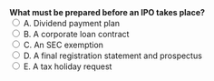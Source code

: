 ::: {.question-block}
<form onsubmit="event.preventDefault(); checkAnswer('module1_mcq_q59')" data-correct-answer="D"> 
  <strong style="display: block;">What must be prepared before an IPO takes place?</strong> 
  <label><input type="radio" name="module1_mcq_q59" value="A"> A. Dividend payment plan</label><br>
  <label><input type="radio" name="module1_mcq_q59" value="B"> B. A corporate loan contract</label><br>
  <label><input type="radio" name="module1_mcq_q59" value="C"> C. An SEC exemption</label><br>
  <label><input type="radio" name="module1_mcq_q59" value="D"> D. A final registration statement and prospectus</label><br>
  <label><input type="radio" name="module1_mcq_q59" value="E"> E. A tax holiday request</label><br>
</form> 

<div id="feedback-module1_mcq_q59" class="feedback" data-status="" style="display:none;"> 
✅ Correct: D. Companies must file final registration and prospectus documents. 
</div> 
:::

